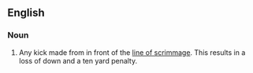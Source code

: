 ==English==

===Noun===
{{en-noun|head=[[illegal]] [[forward]] [[kick]]}}

# {{label|en|American football}} Any kick made from in front of the [[line of scrimmage]]. This results in a loss of down and a ten yard penalty.
